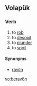 ==Volapük==

===Verb===
{{infl|vo|verb}}

# to [[rob]]
# to [[despoil]]
# to [[plunder]] 
# to [[spoil]]

====Synonyms====
* [[ravön]]

[[vo:beravön]]